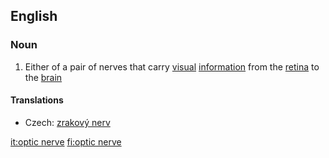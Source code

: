 ==English==

===Noun===
{{wikipedia}}
{{en-noun|sg=[[optic]] [[nerve]]}}

# {{neuroanatomy}} Either of a pair of nerves that carry [[visual]] [[information]] from the [[retina]] to the [[brain]]

====Translations====
{{trans-top|nerve}}
* Czech: [[zrakový nerv]] {{m}}
{{trans-mid}}
{{trans-bottom}}

[[it:optic nerve]]
[[fi:optic nerve]]